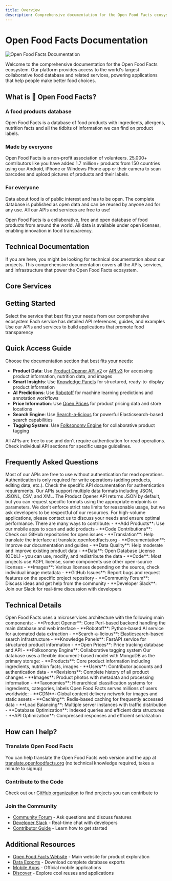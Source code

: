 ```yaml
---
title: Overview
description: Comprehensive documentation for the Open Food Facts ecosystem - APIs, services, and infrastructure
---
```



# Open Food Facts Documentation

![Open Food Facts Documentation](./assets/image.png)

Welcome to the comprehensive documentation for the Open Food Facts ecosystem. Our platform provides access to the world's largest collaborative food database and related services, powering applications that help people make better food choices.

## What is 🍊 Open Food Facts?

### A food products database

Open Food Facts is a database of food products with ingredients, allergens, nutrition facts and all the tidbits of information we can find on product labels.

### Made by everyone

Open Food Facts is a non-profit association of volunteers. 25,000+ contributors like you have added 1.7 million+ products from 150 countries using our Android, iPhone or Windows Phone app or their camera to scan barcodes and upload pictures of products and their labels.

### For everyone

Data about food is of public interest and has to be open. The complete database is published as open data and can be reused by anyone and for any use. All our APIs and services are free to use!

<Callout type="info">
  Open Food Facts is a collaborative, free and open database of food products
  from around the world. All data is available under open licenses, enabling
  innovation in food transparency.
</Callout>

## Technical Documentation

If you are here, you might be looking for technical documentation about our projects. This comprehensive documentation covers all the APIs, services, and infrastructure that power the Open Food Facts ecosystem.

## Core Services

<Cards>
  <Card
    title="Product Opener"
    description="Core backend system powering Open Food Facts with API endpoints, database, and web interface"
    href="/docs/Product-Opener"
  />
  <Card
    title="Robotoff"
    description="AI-powered service for automated product data extraction using computer vision and ML"
    href="/docs/Robotoff"
  />
  <Card
    title="Knowledge Panels"
    description="FastAPI service providing structured, ready-to-display knowledge panels for products"
    href="/docs/Knowledge-Panel"
  />
  <Card
    title="Open Prices"
    description="Global price database with location-based pricing information and analytics"
    href="/docs/Open-prices"
  />
  <Card
    title="Folksonomy Engine"
    description="Collaborative tagging system for adding custom properties to products"
    href="/docs/folksonomy"
  />
  <Card
    title="Search-a-licious"
    description="Ready-to-use search component built on Elasticsearch for data exploration"
    href="/docs/Search-a-licious"
  />
  <Card
    title="Infrastructure"
    description="Server architecture, hosting, and technical infrastructure documentation"
    href="/docs/Infra"
  />
</Cards>

## Getting Started

<Steps>
  <Step title="Choose Your Service">
    Select the service that best fits your needs from our comprehensive
    ecosystem
  </Step>
  <Step title="Explore the Documentation">
    Each service has detailed API references, guides, and examples
  </Step>
  <Step title="Start Building">
    Use our APIs and services to build applications that promote food
    transparency
  </Step>
</Steps>

## Quick Access Guide

Choose the documentation section that best fits your needs:

- **Product Data**: Use [Product Opener API v2](/docs/Product-Opener/v2) or [API v3](/docs/Product-Opener/v3) for accessing product information, nutrition data, and images
- **Smart Insights**: Use [Knowledge Panels](/docs/Knowledge-Panel) for structured, ready-to-display product information
- **AI Predictions**: Use [Robotoff](/docs/Robotoff) for machine learning predictions and annotation workflows
- **Price Information**: Use [Open Prices](/docs/Open-prices) for product pricing data and store locations
- **Search Engine**: Use [Search-a-licious](/docs/Search-a-licious) for powerful Elasticsearch-based search capabilities
- **Tagging System**: Use [Folksonomy Engine](/docs/folksonomy) for collaborative product tagging

<Callout type="success">
  All APIs are free to use and don't require authentication for read operations.
  Check individual API sections for specific usage guidelines.
</Callout>

## Frequently Asked Questions

<Accordions type="single">
  <Accordion title="Do I need authentication to use the APIs?" id="auth-question">
    Most of our APIs are free to use without authentication for read operations. Authentication is only required for write operations (adding products, editing data, etc.). Check the specific API documentation for authentication requirements.
  </Accordion>
  
  <Accordion title="What data formats are supported?" id="data-formats">
    Our APIs support multiple data formats including JSON, JSONL, CSV, and XML. The Product Opener API returns JSON by default, but you can request specific formats using the appropriate endpoints or parameters.
  </Accordion>
  
  <Accordion title="Is there a rate limit for API calls?" id="rate-limits">
    We don't enforce strict rate limits for reasonable usage, but we ask developers to be respectful of our resources. For high-volume applications, please contact us to discuss your needs and ensure optimal performance.
  </Accordion>
  
  <Accordion title="How can I contribute to Open Food Facts?" id="how-to-contribute">
    There are many ways to contribute:
    - **Add Products**: Use our mobile apps to scan and add products
    - **Code Contributions**: Check our GitHub repositories for open issues
    - **Translation**: Help translate the interface at translate.openfoodfacts.org
    - **Documentation**: Improve our documentation and guides
    - **Data Quality**: Help moderate and improve existing product data
  </Accordion>
  
  <Accordion title="What licenses apply to the data and code?" id="licenses">
    - **Data**: Open Database License (ODbL) - you can use, modify, and redistribute the data
    - **Code**: Most projects use AGPL license, some components use other open-source licenses
    - **Images**: Various licenses depending on the source, check individual image metadata
  </Accordion>
  
  <Accordion title="How do I report bugs or request features?" id="bugs-features">
    - **GitHub Issues**: Report bugs and request features on the specific project repository
    - **Community Forum**: Discuss ideas and get help from the community
    - **Developer Slack**: Join our Slack for real-time discussion with developers
  </Accordion>
</Accordions>

## Technical Details

<Accordions type="single">
  <Accordion title="System Architecture Overview" id="architecture">
    Open Food Facts uses a microservices architecture with the following main components:
    - **Product Opener**: Core Perl-based backend handling the main database and web interface
    - **Robotoff**: Python-based AI service for automated data extraction
    - **Search-a-licious**: Elasticsearch-based search infrastructure
    - **Knowledge Panels**: FastAPI service for structured product information
    - **Open Prices**: Price tracking database and API
    - **Folksonomy Engine**: Collaborative tagging system
  </Accordion>
  
  <Accordion title="Database Schema and Data Model" id="database-schema">
    Our database uses a flexible document-based model with MongoDB as the primary storage:
    - **Products**: Core product information including ingredients, nutrition facts, images
    - **Users**: Contributor accounts and authentication data
    - **Revisions**: Complete history of all product changes
    - **Images**: Product photos with metadata and processing information
    - **Taxonomies**: Hierarchical classification systems for ingredients, categories, labels
  </Accordion>
  
  <Accordion title="Performance and Scalability" id="performance">
    Open Food Facts serves millions of users worldwide:
    - **CDN**: Global content delivery network for images and static assets
    - **Caching**: Redis-based caching for frequently accessed data
    - **Load Balancing**: Multiple server instances with traffic distribution
    - **Database Optimization**: Indexed queries and efficient data structures
    - **API Optimization**: Compressed responses and efficient serialization
  </Accordion>
</Accordions>

## How can I help?

### Translate Open Food Facts

You can help translate the Open Food Facts web version and the app at [translate.openfoodfacts.org](https://translate.openfoodfacts.org/) (no technical knowledge required, takes a minute to signup)

### Contribute to the Code

Check out our [GitHub organization](https://github.com/openfoodfacts) to find projects you can contribute to

### Join the Community

- [Community Forum](https://forum.openfoodfacts.org) - Ask questions and discuss features
- [Developer Slack](https://slack.openfoodfacts.org) - Real-time chat with developers
- [Contributor Guide](https://wiki.openfoodfacts.org/Contributor) - Learn how to get started

## Additional Resources

- [Open Food Facts Website](https://openfoodfacts.org) - Main website for product exploration
- [Data Exports](https://world.openfoodfacts.org/data) - Download complete database exports
- [Mobile Apps](https://world.openfoodfacts.org/discover) - Official mobile applications
- [Discover](https://world.openfoodfacts.org/discover) - Explore cool reuses and applications
